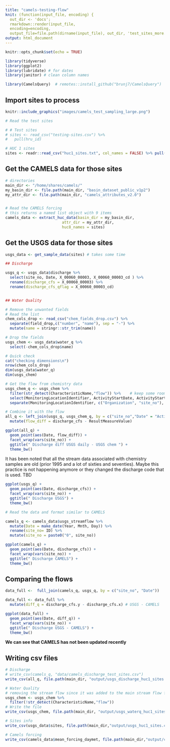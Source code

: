 ```yaml
---
title: "camels-testing-flow"
knit: (function(input_file, encoding) {
  out_dir <- 'docs';
  rmarkdown::render(input_file,
  encoding=encoding,
  output_file=file.path(dirname(input_file), out_dir, 'test_sites_more.html'))})
output: html_document
---
```


```r
knitr::opts_chunk$set(echo = TRUE)

library(tidyverse)
library(ggplot2)
library(lubridate) # for dates
library(janitor) # clean column names

library(CamelsQuery)  # remotes::install_github("brunj7/CamelsQuery")
```

## Import sites to process

```r
knitr::include_graphics("images/camels_test_sampling_large.png")
```

```r
# Read the test sites

# # Test sites
# sites <- read_csv("testing-sites.csv") %>% 
#   pull(hru_id)

# HUC 1 sites
sites <- readr::read_csv("huc1_sites.txt", col_names = FALSE) %>% pull()

```

## Get the CAMELS data for those sites

```r
# directories
main_dir <- "/home/shares/camels/"
my_basin_dir <- file.path(main_dir, "basin_dataset_public_v1p2")
my_attr_dir <- file.path(main_dir, "camels_attributes_v2.0")


# Read the CAMELS forcing
# this returns a named list object with 9 items
camels_data <- extract_huc_data(basin_dir = my_basin_dir, 
                         attr_dir = my_attr_dir, 
                         huc8_names = sites)

```

## Get the USGS data for those sites
```r
usgs_data <- get_sample_data(sites) # takes some time

```


```r
## Discharge

usgs_q <- usgs_data$discharge %>%
  select(site_no, Date, X_00060_00003, X_00060_00003_cd ) %>%
  rename(discharge_cfs = X_00060_00003) %>%
  rename(discharge_cfs_qflag = X_00060_00003_cd) 


## Water Quality

# Remove the unwanted fields
# Read the list
chem_cols_drop <- read_csv("chem_fields_drop.csv") %>%
  separate(field_drop,c("number", "name"), sep = "-") %>%
  mutate(name = stringr::str_trim(name))

# Drop the fields
usgs_chem <- usgs_data$water_q %>%
  select(-chem_cols_drop$name)

# Quick check
cat("checking dimensions\n")
nrow(chem_cols_drop)
dim(usgs_data$water_q)
dim(usgs_chem)

```

```r

# Get the flow from chemistry data
usgs_chem_q <- usgs_chem %>%
  filter(str_detect(CharacteristicName,"flow")) %>%    # keep some room for other potential types of flow
  select(MonitoringLocationIdentifier, ActivityStartDate, ActivityStartTime.Time, ActivityStartTime.TimeZoneCode,HydrologicCondition, HydrologicEvent, CharacteristicName, ResultMeasureValue, ResultMeasure.MeasureUnitCode) %>%
  separate(MonitoringLocationIdentifier, c("Organization", "site_no"), sep = "-")

# Combine it with the flow
all_q <- left_join(usgs_q, usgs_chem_q, by = c("site_no","Date" = "ActivityStartDate")) %>%
  mutate(flow_diff = discharge_cfs - ResultMeasureValue)

ggplot(all_q) +
  geom_point(aes(Date, flow_diff)) + 
  facet_wrap(vars(site_no)) + 
  ggtitle(" Discharge diff USGS daily - USGS chem ") + 
  theme_bw()
```
It has been noted that all the stream data associated with chemistry samples are old (prior 1995 and a lot of sixties and seventies). Maybe this practice is not happening anymore or they changed the discharge code that is used. TBD

```r
ggplot(usgs_q) +
  geom_point(aes(Date, discharge_cfs)) + 
  facet_wrap(vars(site_no)) + 
  ggtitle(" Discharge USGS") + 
  theme_bw()


```

```r
# Read the data and format similar to CAMELS

camels_q <- camels_data$usgs_streamflow %>%
  mutate(Date = make_date(Year, Mnth, Day)) %>%
  rename(site_no= ID) %>%
  mutate(site_no = paste0("0", site_no))

ggplot(camels_q) +
  geom_point(aes(Date, discharge_cfs)) + 
  facet_wrap(vars(site_no)) +
  ggtitle(" Discharge CAMELS") + 
  theme_bw()


```
## Comparing the flows

```r

data_full <-  full_join(camels_q, usgs_q, by = c("site_no", "Date"))

data_full <- data_full %>%
  mutate(diff_q = discharge_cfs.y - discharge_cfs.x) # USGS - CAMELS

ggplot(data_full) +
  geom_point(aes(Date, diff_q)) + 
  facet_wrap(vars(site_no)) + 
  ggtitle(" Discharge USGS - CAMELS") + 
  theme_bw()

```
**We can see that CAMELS has not been updated recently**

## Writing csv files

```r

# Discharge
# write_csv(camels_q, "data/camels_discharge_test_sites.csv")
write_csv(all_q, file.path(main_dir, "output/usgs_discharge_huc1_sites.csv"))

# Water Quality
# removing the stream flow since it was added to the main stream flow file
usgs_chem <- usgs_chem %>%
  filter(!str_detect(CharacteristicName,"flow"))
# Write the file
write_csv(usgs_chem, file.path(main_dir, "output/usgs_waterq_huc1_sites.csv"))

# Sites info
write_csv(usgs_data$sites, file.path(main_dir,"output/usgs_huc1_sites.csv"))

# Camels forcing
write_csv(camels_data$mean_forcing_daymet, file.path(main_dir,"output/camels_forcing_huc1_sites.csv"))

```

